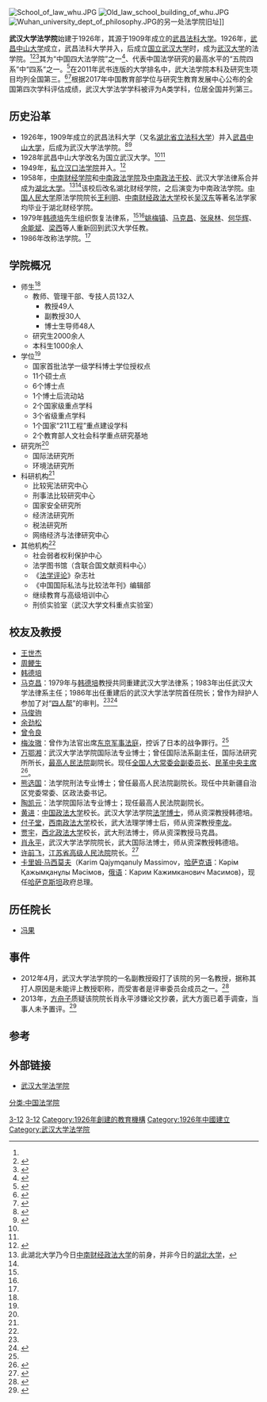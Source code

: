{{Infobox University Department
 |名称              = 武汉大学法学院
 |其他名称        = Wuhan University School of Law
 |徽标              = [[File:Wuhan_univ_law_school_logo.png|300px]]
 |徽标说明        =
 |隶属              =[[武汉大学|武汉大学]][[武汉大学社会科学学部|社会科学学部]]
 |建立时间        =1926年
 |关闭时间        =
 |类型              =院
 |下属              =
 |主管官员        =
 |主席              =
 |党委书记        =
 |院长              =[[冯果|冯果]]
 |系主任           =
 |所长              =
 |部长              =
 |主任              =
 |头衔              =
 |头衔人名        =
 |教师              =132
 |员工              =
 |学生              =
 |本科生           =
 |研究生           =
 |博士生           =
 |其他学生        =
 |地址              = {{CHN}}[[湖北省|湖北省]][[武汉市|武汉市]][[珞珈山|珞珈山]]
 |国家              =
 |省                 =
 |市                 =
 |坐标              =
 |网址              =http://law.whu.edu.cn
 |标志              =
 |脚注              =
}}
[[File:School_of_law_whu.JPG|thumb]]
[[File:Old_law_school_building_of_whu.JPG|thumb]]
[[File:Wuhan_university_dept_of_philosophy.JPG|thumb]]的另一处法学院旧址]]

'''武汉大学法学院'''始建于1926年，其源于1909年成立的[[武昌法科大学|武昌法科大学]]。1926年，[[武昌中山大学|武昌中山大学]]成立，武昌法科大学并入，后成立[[国立武汉大学|国立武汉大学]]时，成为[[武汉大学|武汉大学]]的法学院。<ref name="大坐标：珞珈法科·中国历史 " /><ref name="法律硕士院校武汉大学法学院简介">{{cite web | url=http://shuoshi.china-b.com/flss/yuanxiao/10300.html | title=法律硕士院校武汉大学法学院简介 | accessdate=2012-01-16 | archive-date=2012-05-26 | archive-url=https://web.archive.org/web/20120526114244/http://shuoshi.china-b.com/flss/yuanxiao/10300.html | dead-url=no }}</ref><ref name="历史与简介">{{cite web| url=http://fxy.whu.edu.cn/html/0/2010/0902/163.html| title=历史与简介| accessdate=2012-01-12| deadurl=yes| archiveurl=https://web.archive.org/web/20111104164821/http://fxy.whu.edu.cn/html/0/2010/0902/163.html| archivedate=2011-11-04}}</ref>其为“中国四大法学院”之一<ref name="我考武汉大学法学院之复试感受">{{cite web | url=http://www.chinakaoyan.com/381.html | title=我考武汉大学法学院之复试感受 | accessdate=2012-01-16 | archive-date=2020-07-16 | archive-url=https://web.archive.org/web/20200716115034/http://www.chinakaoyan.com/381.html | dead-url=no }}</ref>、代表中国法学研究的最高水平的“五院四系”中“四系”之一。<ref name="法硕考研生必读：中国法学专业和院校细评 ">{{cite web | url=http://edu.qq.com/a/20071031/000091.htm | title=法硕考研生必读：中国法学专业和院校细评 | accessdate=2012-01-16 | archive-date=2014-07-14 | archive-url=https://web.archive.org/web/20140714203447/http://edu.qq.com/a/20071031/000091.htm | dead-url=no }}</ref>在2011年武书连版的大学排名中，武大法学院本科及研究生项目均列全国第三。<ref name="挑大学 选专业---2011高考志愿填报指南">{{cite web | url=http://www.kaoyan126.com/show.asp?id=1708 | title=挑大学 选专业---2011高考志愿填报指南 | accessdate=2013-05-15 | deadurl=yes | archiveurl=https://archive.is/20120904213002/http://www.kaoyan126.com/show.asp?id=1708 | archivedate=2012-09-04 }}</ref><ref name="2011中国大学研究生院法学100强出炉 ">{{cite web | url=http://news.ifeng.com/mainland/detail_2011_11/30/11010256_0.shtml | title=2011中国大学研究生院法学100强出炉 | accessdate=2013-05-15 | archive-date=2019-05-19 | archive-url=https://web.archive.org/web/20190519120454/http://news.ifeng.com/mainland/detail_2011_11/30/11010256_0.shtml | dead-url=no }}</ref>根据2017年中国教育部学位与研究生教育发展中心公布的全国第四次学科评估成绩，武汉大学法学学科被评为A类学科，位居全国并列第三。

==历史沿革==
*1926年，1909年成立的武昌法科大学（又名[[湖北省立法科大学|湖北省立法科大学]]）并入[[武昌中山大学|武昌中山大学]]，后成为武汉大学法学院。<ref name="大坐标：珞珈法科·中国历史 ">{{cite web | url=http://www.xianfa.net/act/list.asp?unid=1718 | title=大坐标：珞珈法科·中国历史 | accessdate=2012-01-17 }}{{Dead link|date=2018年8月 |bot=InternetArchiveBot |fix-attempted=yes }}</ref><ref>{{cite web| url=http://ybli.whu.edu.cn/Edu/ASP2011/2009301610031/历史变迁.html| title=历史变迁| accessdate=2012-01-17}}{{dead link|date=2018年3月 |bot=InternetArchiveBot |fix-attempted=yes }}</ref>
*1928年武昌中山大学改名为国立武汉大学。<ref name="历史与简介" /><ref name="法律硕士院校武汉大学法学院简介" />
*1949年，[[私立汉口法学院|私立汉口法学院]]并入。<ref name="高等教育">{{cite web | url=http://www.whfz.gov.cn:8080/pub/dqwx/dylsz/jyz/ml1/gdjy/content.htm | title=高等教育 | accessdate=2012-01-13 | archive-date=2014-08-08 | archive-url=https://web.archive.org/web/20140808052404/http://www.whfz.gov.cn:8080/pub/dqwx/dylsz/jyz/ml1/gdjy/content.htm | dead-url=no }}</ref>
*1958年，[[中南财经学院|中南财经学院]]和[[中南政法学院|中南政法学院]]及[[中南政法干校|中南政法干校]]、武汉大学法律系合并成为[[中南财经政法大学|湖北大学]]。<ref name=" 中南财经政法大学">此湖北大学乃今日[[中南财经政法大学|中南财经政法大学]]的前身，并非今日的[[湖北大学|湖北大学]]，{{cite web | url=http://www.znufe.edu.cn/about/ | title=中南财经政法大学 | accessdate=2012-01-12 | archive-url=https://web.archive.org/web/20160419155749/http://www.znufe.edu.cn/about/ | archive-date=2016-04-19 | dead-url=yes }}</ref><ref name="大坐标：珞珈法科·中国历史 " />该校后改名湖北财经学院，之后演变为中南政法学院。[[中国人民大学|中国人民大学]]原法学院院长[[王利明|王利明]]、[[中南财经政法大学|中南财经政法大学]]校长[[吴汉东|吴汉东]]等著名法学家均毕业于湖北财经学院。
*1979年[[韩德培|韩德培]]先生组织恢复法律系，<ref name="历史与简介" /><ref name="法律硕士院校武汉大学法学院简介" />[[姚梅镇|姚梅镇]]、[[马克昌|马克昌]]、[[张泉林|张泉林]]、[[何华辉|何华辉]]、[[余能斌|余能斌]]、[[梁西|梁西]]等人重新回到武汉大学任教。
*1986年改称法学院。<ref name="武汉大学法学教授马克昌：一生追求良知与善意" />

==学院概况==
*师生<ref name="法律硕士院校武汉大学法学院简介" />
**教师、管理干部、专技人员132人
***教授49人
***副教授30人
***博士生导师48人
**研究生2000余人
**本科生1000余人
*学位<ref name="法律硕士院校武汉大学法学院简介" />
**国家首批法学一级学科博士学位授权点
**11个硕士点
**6个博士点
**1个博士后流动站
**2个国家级重点学科
**3个省级重点学科
**1个国家“211工程”重点建设学科
**2个教育部人文社会科学重点研究基地
*研究所<ref name="法律硕士院校武汉大学法学院简介" />
**国际法研究所
**环境法研究所
*科研机构<ref name="法律硕士院校武汉大学法学院简介" />
**比较宪法研究中心
**刑事法比较研究中心
**国家安全研究所
**经济法研究所
**税法研究所
**网络经济与法律研究中心
*其他机构<ref name="法律硕士院校武汉大学法学院简介" />
**社会弱者权利保护中心
**法学图书馆（含联合国文献资料中心）
**《[[法学评论|法学评论]]》杂志社
**《中国国际私法与比较法年刊》编辑部
**继续教育与高级培训中心
**刑侦实验室（武汉大学文科重点实验室）

==校友及教授==
*[[王世杰|王世杰]]
*[[周鲠生|周鲠生]]
*[[韩德培|韩德培]]
*[[马克昌|马克昌]]：1979年与[[韩德培|韩德培]]教授共同重建武汉大学法律系；1983年出任武汉大学法律系主任；1986年出任重建后的武汉大学法学院首任院长；曾作为辩护人参加了对“[[四人帮|四人帮]]”的审判。<ref name="历史与简介" /><ref name="武汉大学法学教授马克昌：一生追求良知与善意">{{cite web | url=http://www.jyb.cn/high/gjrw/201107/t20110703_440507.html | title=武汉大学法学教授马克昌：一生追求良知与善意 | accessdate=2012-01-16 | archive-url=https://web.archive.org/web/20120108011225/http://jyb.cn/high/gjrw/201107/t20110703_440507.html | archive-date=2012-01-08 | dead-url=yes }}</ref>
*[[马俊驹|马俊驹]]
*[[余劲松|余劲松]]
*[[曾令良|曾令良]]
*[[梅汝璈|梅汝璈]]：曾作为法官出席[[远东国际军事法庭|东京军事法庭]]，控诉了日本的战争罪行。<ref name="历史与简介" />
*[[万鄂湘|万鄂湘]]：武汉大学法学院国际法专业博士；曾任国际法系副主任，国际法研究所所长，[[中华人民共和国最高人民法院|最高人民法院]]副院长。现任[[全国人大常委会副委员长|全国人大常委会副委员长]]、[[民革中央主席|民革中央主席]]<ref>{{Cite web |url=http://news.xinhuanet.com/ziliao/2002-02/28/content_295041.htm |title=万鄂湘简历 |accessdate=2012-12-10 |archive-date=2013-03-09 |archive-url=https://web.archive.org/web/20130309105012/http://news.xinhuanet.com/ziliao/2002-02/28/content_295041.htm |dead-url=no }}</ref>。
*[[熊选国|熊选国]]：法学院刑法专业博士；曾任最高人民法院副院长。现任中共新疆自治区党委常委、区政法委书记。
*[[陶凯元|陶凯元]]：法学院国际法专业博士；现任最高人民法院副院长。
*[[黄进_(法学家)|黄进]]：[[中国政法大学|中国政法大学]]校长。武汉大学法学院[[法学博士|法学博士]]，师从资深教授韩德培。
*[[付子堂|付子堂]]，[[西南政法大学|西南政法大学]]校长，武大法理学博士后，师从资深教授[[李龙_(1937年)|李龙]]。
*[[贾宇|贾宇]]，[[西北政法大学|西北政法大学]]校长，武大刑法博士，师从资深教授马克昌。
*[[肖永平|肖永平]]，武汉大学法学院院长，武大国际法博士，师从资深教授韩德培。
*[[许前飞|许前飞]]，[[江苏省高级人民法院|江苏省高级人民法院]]院长。<ref name="许前飞当选江苏高级人民法院院长">{{cite web | url=http://www.chinacourt.org/article/detail/2013/01/id/816966.shtml | title=许前飞当选江苏高级人民法院院长 | publisher=中 国 法 院 | accessdate=2013-08-13 | archive-date=2020-07-16 | archive-url=https://web.archive.org/web/20200716115131/https://www.chinacourt.org/article/detail/2013/01/id/816966.shtml | dead-url=no }}</ref>
*[[卡里姆·马西莫夫|卡里姆·马西莫夫]]（Karim Qajymqanuly Massimov，[[哈萨克语|哈萨克语]]：Кәрім Қажымқанұлы Мәсімов，[[俄语|俄语]]：Карим Кажимканович Масимов)，现任[[哈萨克斯坦|哈萨克斯坦]]政府总理。

== 历任院长 ==
*[[冯果|冯果]]

==事件==
*2012年4月，武汉大学法学院的一名副教授殴打了该院的另一名教授，据称其打人原因是未能评上教授职称，而受害者是评审委员会成员之一。<ref>{{Cite web |url=http://news.ifeng.com/society/1/detail_2012_04/30/14242638_0.shtml |title=武大法学院副教授一拳打晕教授 因“未评上教授职称” |access-date=2012-04-30 |archive-date=2019-05-21 |archive-url=https://web.archive.org/web/20190521043617/http://news.ifeng.com/society/1/detail_2012_04/30/14242638_0.shtml |dead-url=no }}</ref>
*2013年，[[方舟子|方舟子]]质疑该院院长肖永平涉嫌论文抄袭，武大方面已着手调查，当事人未予置评。<ref name="方舟子质疑武汉大学法学院院长肖永平抄袭论文">{{cite web| url=http://edu.gmw.cn/2013-01/07/content_6276800.htm| title=方舟子质疑武汉大学法学院院长肖永平抄袭论文| accessdate=2013-02-01| deadurl=yes| archiveurl=https://web.archive.org/web/20130330100905/http://edu.gmw.cn/2013-01/07/content_6276800.htm| archivedate=2013-03-30}}</ref>

==参考==
{{reflist|2}}

==外部链接==
*[http://law.whu.edu.cn/ 武汉大学法学院]{{Wayback|url=http://law.whu.edu.cn/ |date=20210211045614 }}

{{五院四系}}
{{国家高端智库建设}}
{{武汉大学}}

[[Category:武汉大学附属学院|3-12]]
[[Category:武汉大学社会科学学部|3-12]]
[[分类:中国法学院|分类:中国法学院]]
[[Category:1926年創建的教育機構|Category:1926年創建的教育機構]]
[[Category:1926年中國建立|Category:1926年中國建立]]
[[Category:武汉大学法学院|Category:武汉大学法学院]]